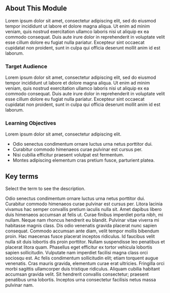 <Banner title='Module 3: Vulputate nam imperdiet' subTitle='Aliquam cubilia habitant accumsan gravida velit. Sit hendrerit convallis consectetur.' bgImage='./images/banners/Module3.png' bgColor='#0c425f' opacity='0.75'/>

## About This Module

Lorem ipsum dolor sit amet, consectetur adipiscing elit, sed do eiusmod tempor incididunt ut labore et dolore magna aliqua. Ut enim ad minim veniam, quis nostrud exercitation ullamco laboris nisi ut aliquip ex ea commodo consequat. Duis aute irure dolor in reprehenderit in voluptate velit esse cillum dolore eu fugiat nulla pariatur. Excepteur sint occaecat cupidatat non proident, sunt in culpa qui officia deserunt mollit anim id est laborum.

### Target Audience

Lorem ipsum dolor sit amet, consectetur adipiscing elit, sed do eiusmod tempor incididunt ut labore et dolore magna aliqua. Ut enim ad minim veniam, quis nostrud exercitation ullamco laboris nisi ut aliquip ex ea commodo consequat. Duis aute irure dolor in reprehenderit in voluptate velit esse cillum dolore eu fugiat nulla pariatur. Excepteur sint occaecat cupidatat non proident, sunt in culpa qui officia deserunt mollit anim id est laborum.

### Learning Objectives

Lorem ipsum dolor sit amet, consectetur adipiscing elit.

- Odio senectus condimentum ornare luctus urna netus porttitor dui.
- Curabitur commodo himenaeos curae pulvinar est cursus per.
- Nisi cubilia efficitur praesent volutpat est fermentum.
- Montes adipiscing elementum cras pretium fusce, parturient platea.

## Key terms

Select the term to see the description.

<Definitions>
  <Definition title='Lorem ipsum'>
    Odio senectus condimentum ornare luctus urna netus porttitor dui. Curabitur commodo himenaeos curae pulvinar est cursus per.
  </Definition>
  <Definition title='Odor amet'>
    Litora lacinia vivamus hac semper convallis pretium iaculis nulla sit. Amet dapibus libero duis himenaeos accumsan at felis ut.
  </Definition>
  <Definition title='Metus primis'>
    Curae finibus imperdiet porta nibh, mi nullam. Neque nam rhoncus hendrerit eu blandit. Pulvinar vitae viverra mi habitasse magnis class.
  </Definition>
  <Definition title='Nostra proin'>
    Dis odio venenatis gravida placerat nunc sapien consequat.
  </Definition>
  <Definition title='Nisi cubilia'>
    Commodo accumsan ante diam, velit tempor mollis bibendum proin. Hac maecenas fusce placerat inceptos ridiculus. Id faucibus velit nulla sit duis lobortis dis proin porttitor.
  </Definition>
  <Definition title='Odio senectus'>
    Nullam suspendisse leo penatibus et placerat litora quam. Phasellus eget efficitur ex tortor vehicula lobortis sapien sollicitudin.
  </Definition>
  <Definition title='Hac maecenas'>
    Vulputate nam imperdiet facilisi magna class orci sociosqu est. Ac felis condimentum sollicitudin elit; etiam torquent augue venenatis. Cras mauris gravida, elementum curae erat ultricies. Fringilla orci morbi sagittis ullamcorper duis tristique ridiculus.
  </Definition>
  <Definition title='Felis porta'>
    Aliquam cubilia habitant accumsan gravida velit. Sit hendrerit convallis consectetur; praesent penatibus urna lobortis. Inceptos urna consectetur facilisis netus massa pulvinar nam.
  </Definition>
</Definitions>

<CompletionDocked/>